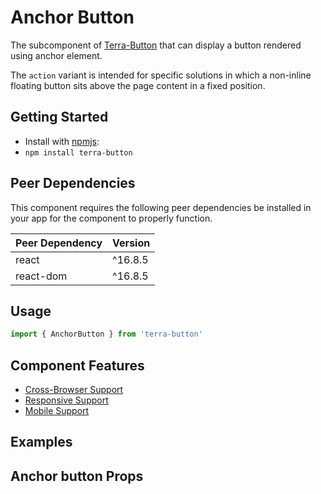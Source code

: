

<Badge />

# Anchor Button

The subcomponent of [Terra-Button](https://engineering.cerner.com/terra-ui/components/cerner-terra-core-docs/button/about) that can display a button rendered using anchor element.

The `action` variant is intended for specific solutions in which a non-inline floating button sits above the page content in a fixed position.

## Getting Started

- Install with [npmjs](https://www.npmjs.com):
- `npm install terra-button`

<!-- AUTO-GENERATED-CONTENT:START Peer Dependencies -->
## Peer Dependencies

This component requires the following peer dependencies be installed in your app for the component to properly function.

| Peer Dependency | Version |
|-|-|
| react | ^16.8.5 |
| react-dom | ^16.8.5 |

<!-- AUTO-GENERATED-CONTENT:END -->

## Usage

```jsx
import { AnchorButton } from 'terra-button'
```

## Component Features
* [Cross-Browser Support](https://engineering.cerner.com/terra-ui/about/terra-ui/component-standards#cross-browser-support)
* [Responsive Support](https://engineering.cerner.com/terra-ui/about/terra-ui/component-standards#responsive-support)
* [Mobile Support](https://engineering.cerner.com/terra-ui/about/terra-ui/component-standards#mobile-support)

## Examples
<ButtonAnchor title="Anchor" />

## Anchor button Props
<ButtonPropsTable />
